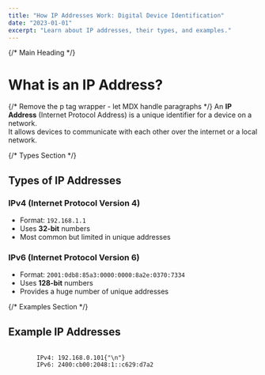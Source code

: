 ```yaml
---
title: "How IP Addresses Work: Digital Device Identification"
date: "2023-01-01"
excerpt: "Learn about IP addresses, their types, and examples."
---
```


<div className="prose max-w-none">
  {/* Main Heading */}
  <h1 className="text-3xl font-bold my-6">What is an IP Address?</h1>
  
  {/* Remove the p tag wrapper - let MDX handle paragraphs */}
  An <strong>IP Address</strong> (Internet Protocol Address) is a unique identifier for a device on a network.  
  It allows devices to communicate with each other over the internet or a local network.


  {/* Types Section */}
  <h2 className="text-2xl font-bold my-6 pb-2">Types of IP Addresses</h2>
  
  <h3 className="text-xl font-semibold my-4 text-blue-600">IPv4 (Internet Protocol Version 4)</h3>
  <ul className="list-disc pl-6 mb-6">
    <li className="mb-2">Format: <code className="bg-gray-100 px-1.5 py-0.5 rounded">192.168.1.1</code></li>
    <li className="mb-2">Uses <strong>32-bit</strong> numbers</li>
    <li>Most common but limited in unique addresses</li>
  </ul>

  <h3 className="text-xl font-semibold my-4 text-blue-600">IPv6 (Internet Protocol Version 6)</h3>
  <ul className="list-disc pl-6 mb-6">
    <li className="mb-2">Format: <code className="bg-gray-100 px-1.5 py-0.5 rounded">2001:0db8:85a3:0000:0000:8a2e:0370:7334</code></li>
    <li className="mb-2">Uses <strong>128-bit</strong> numbers</li>
    <li>Provides a huge number of unique addresses</li>
  </ul>

  {/* Examples Section */}
  <h2 className="text-2xl font-bold my-6 pb-2">Example IP Addresses</h2>
  <div className="bg-gray-50 p-4 rounded-lg mb-6">
    <pre className="text-sm overflow-x-auto">
      <code>
        IPv4: 192.168.0.101{"\n"}
        IPv6: 2400:cb00:2048:1::c629:d7a2
      </code>
    </pre>
  </div>
</div>